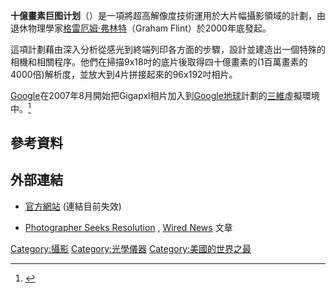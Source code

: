{{noteTA
|1=zh-cn:分辨率; zh-hk:解像度; zh-tw:解析度;
}}
'''十億畫素巨图计划'''（{{lang-en|Gigapxl Project}}）是一項將超高解像度技術運用於大片幅攝影領域的計劃，由退休物理學家[[格雷厄姆·弗林特|格雷厄姆·弗林特]]（Graham Flint）於2000年底發起。

這項計劃藉由深入分析從感光到終端列印各方面的步驟，設計並建造出一個特殊的相機和相關程序。他們在掃描9x18吋的底片後取得四十億畫素的(1百萬畫素的4000倍)解析度，並放大到4片拼接起來的96x192吋相片。

[[Google|Google]]在2007年8月開始把Gigapxl相片加入到[[Google地球|Google地球]]計劃的[[三維|三維]]虛擬環境中。<ref>{{cite web | url=http://www.gearthblog.com/blog/archives/2007/08/new_photo_viewer_wit.html | title=New Photo Viewer with Gigapixel Layer in Google Earth | publisher=Google Earth Blog | author=Frank Taylor | accessdate=2007-08-25 | archive-date=2020-12-04 | archive-url=https://web.archive.org/web/20201204012745/https://www.gearthblog.com/blog/archives/2007/08/new_photo_viewer_wit.html | dead-url=no }}</ref>

==參考資料==
<references />

==外部連結==
* {{en}}[https://web.archive.org/web/20060719063806/http://www.gigapxl.org/ 官方網站] (連結目前失效)
* {{en}}[http://www.wired.com/news/technology/0,1282,66498,00.html Photographer Seeks Resolution] {{Wayback|url=http://www.wired.com/news/technology/0,1282,66498,00.html |date=20080724125049 }}, [[Wired_News|Wired News]] 文章

[[Category:攝影|Category:攝影]]
[[Category:光學儀器|Category:光學儀器]]
[[Category:美國的世界之最|Category:美國的世界之最]]

{{tech-stub}}